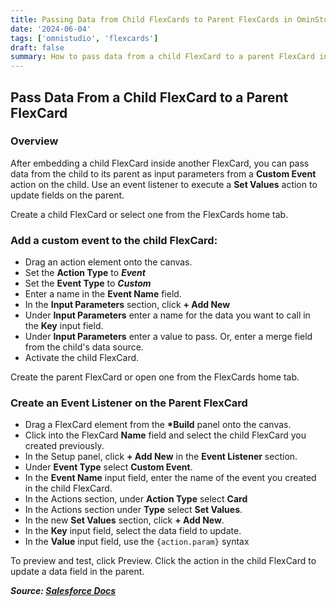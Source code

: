 ```yaml
---
title: Passing Data from Child FlexCards to Parent FlexCards in OminStudio
date: '2024-06-04'
tags: ['omnistudio', 'flexcards']
draft: false
summary: How to pass data from a child FlexCard to a parent FlexCard in OmniStudio.
---
```


## Pass Data From a Child FlexCard to a Parent FlexCard

### Overview

After embedding a child FlexCard inside another FlexCard, you can pass data from the child to its parent as input parameters from a **Custom Event** action on the child.
Use an event listener to execute a **Set Values** action to update fields on the parent.

Create a child FlexCard or select one from the FlexCards home tab.

### Add a custom event to the child FlexCard:

- Drag an action element onto the canvas.
- Set the **Action Type** to **_Event_**
- Set the **Event Type** to **_Custom_**
- Enter a name in the **Event Name** field.
- In the **Input Parameters** section, click **+ Add New**
- Under **Input Parameters** enter a name for the data you want to call in the **Key** input field.
- Under **Input Parameters** enter a value to pass. Or, enter a merge field from the child's data source.
- Activate the child FlexCard.

Create the parent FlexCard or open one from the FlexCards home tab.

### Create an Event Listener on the Parent FlexCard

- Drag a FlexCard element from the **\*Build** panel onto the canvas.
- Click into the FlexCard **Name** field and select the child FlexCard you created previously.
- In the Setup panel, click **+ Add New** in the **Event Listener** section.
- Under **Event Type** select **Custom Event**.
- In the **Event Name** input field, enter the name of the event you created in the child FlexCard.
- In the Actions section, under **Action Type** select **Card**
- In the Actions section under **Type** select **Set Values**.
- In the new **Set Values** section, click **+ Add New**.
- In the **Key** input field, select the data field to update.
- In the **Value** input field, use the `{action.param}` syntax

To preview and test, click Preview. Click the action in the child FlexCard to update a data field in the parent.

**_Source: [Salesforce Docs](https://help.salesforce.com/s/articleView?id=sf.os_pass_data_from_a_child_flexcard_to_a_parent_flexcard.htm&type=5)_**
